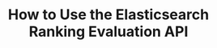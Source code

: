 ---
id: ranking-api
title: How to Use the Elasticsearch Ranking Evaluation API
sidebar_label: Ranking Evaluation API
custom_edit_url: null
---